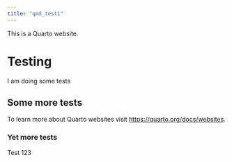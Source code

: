```yaml
---
title: "qmd_test1"
---
```


This is a Quarto website.

# Testing

I am doing some tests

## Some more tests

To learn more about Quarto websites visit <https://quarto.org/docs/websites>.

### Yet more tests

Test 123